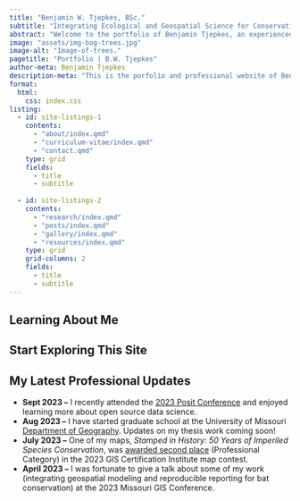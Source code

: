 ---
title: "Benjamin W. Tjepkes, BSc."
subtitle: "Integrating Ecological and Geospatial Science for Conservation"
abstract: "Welcome to the portfolio of Benjamin Tjepkes, an experienced wildlife ecologist and studying geographer. This site provides an overview of my professional experience and a showcase of my technical writings and visualizations."
image: "assets/img-bog-trees.jpg"
image-alt: "Image-of-trees."
pagetitle: "Portfolio | B.W. Tjepkes"
author-meta: Benjamin Tjepkes
description-meta: "This is the porfolio and professional website of Benjamin Tjepkes."
format:
  html:
    css: index.css
listing:
  - id: site-listings-1
    contents:
      - "about/index.qmd"
      - "curriculum-vitae/index.qmd"
      - "contact.qmd"
    type: grid
    fields:
      - title
      - subtitle
      
  - id: site-listings-2
    contents:
      - "research/index.qmd"
      - "posts/index.qmd"
      - "gallery/index.qmd"
      - "resources/index.qmd"
    type: grid
    grid-columns: 2
    fields:
      - title
      - subtitle
---
<!-- :::{.column-page-right} -->

<!-- ```{=html} -->
<!-- <div class="container"> -->
<!--   <div class="row"> -->
<!--     <div class="col-sm"> -->
<!--       One of three columns -->
<!--     </div> -->
<!--     <div class="col-sm"> -->
<!--       One of three columns -->
<!--     </div> -->
<!--     <div class="col-sm"> -->
<!--       One of three columns -->
<!--     </div> -->
<!--   </div> -->
<!-- </div> -->
<!-- ``` -->

## Learning About Me {.h2-index}
::: {#site-listings-1}
:::

## Start Exploring This Site {.h2-index}

::: {#site-listings-2}
:::

::: {.callout-important collapse="false" }
## My Latest Professional Updates

- **Sept 2023 --** I recently attended the [2023 Posit Conference](https://posit.co/conference/) and enjoyed learning more about open source data science.
- **Aug 2023 --** I have started graduate school at the University of Missouri [Department of Geography](https://geography.missouri.edu). Updates on my thesis work coming soon!
- **July 2023 --** One of my maps, *Stamped in History: 50 Years of Imperiled Species Conservation*, was [awarded second place](https://www.gisci.org/About-Us/Map-Contest/Previous-Contest-Winners) (Professional Category) in the 2023 GIS Certification Institute map contest.
- **April 2023 --** I was fortunate to give a talk about some of my work (integrating geospatial modeling and reproducible reporting for bat conservation) at the 2023 Missouri GIS Conference.
:::


<!-- ::: {.index-intro-start} -->

<!-- ::: {.intro-headshot} -->

<!-- ![](assets/img-ben-with-bear-2.jpg){.nolightbox .headshot-img} -->

<!-- ::: -->


<!-- ::: {.index-intro-start-text} -->

<!-- ## My Brief Biography -->
<!--   - I am a graduate student at the University of Missouri studying geographic information systems in the Department of Geography. -->

<!--   - My work focuses on using a variety of data science and geospatial technologies to research the natural world, often aimed at conservation. -->

<!--   - I have several years of continuous professional development working with governmental, private, and academic entities across the US. -->

<!-- ::: {.index-intro-start-icons} -->
<!-- [{{< fa brands linkedin size=2x >}}](https://www.linkedin.com/in/benjamintjepkes/) [{{< fa brands github size=2x >}}](https://github.com/btjepkes) [{{< fa brands twitter size=2x >}}](https://twitter.com/BTjepkes) [{{< fa brands researchgate size=2x >}}](https://www.researchgate.net/profile/Benjamin-Tjepkes) [{{< fa brands orcid size=2x >}}](https://orcid.org/0009-0002-5524-2675) -->
<!-- ::: -->

<!-- ::: -->
<!-- ::: -->
<!-- ::: -->
